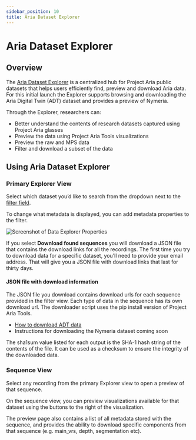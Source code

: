 ```yaml
---
sidebar_position: 10
title: Aria Dataset Explorer
---
```

# Aria Dataset Explorer

## Overview

The [Aria Dataset Explorer](https://explorer.projectaria.com/) is a centralized hub for Project Aria public datasets that helps users efficiently find, preview and download Aria data. For this initial launch the Explorer supports browsing and downloading the Aria Digital Twin (ADT) dataset and provides a preview of Nymeria.

Through the Explorer, researchers can:

* Better understand the contents of research datasets captured using Project Aria glasses
* Preview the data using Project Aria Tools visualizations
* Preview the raw and MPS data
* Filter and download a subset of the data

## Using Aria Dataset Explorer

### Primary Explorer View

Select which dataset you’d like to search from the dropdown next to the [filter field](dataset_explorer_filters.mdx).

To change what metadata is displayed, you can add metadata properties to the filter.

![Screenshot of Data Explorer Properties](/img/open_datasets/dataset_explorer/dataset_explorer_properties.png)

If you select **Download found sequences** you will download a JSON file that contains the download links for all the recordings. The first time you try to download data for a specific dataset, you’ll need to provide your email address. That will give you a JSON file with download links that last for thirty days.


#### JSON file with download information

The JSON file you download contains download urls for each sequence provided in the filter view. Each type of data in the sequence has its own download url. The downloader script uses the pip install version of Project Aria Tools.

* [How to download ADT data](/open_datasets/aria_digital_twin_dataset/dataset_download.mdx)
* Instructions for downloading the Nymeria dataset coming soon

The sha1sum value listed for each output is the SHA-1 hash string of the contents of the file. It can be used as a checksum to ensure the integrity of the downloaded data.


### Sequence View

Select any recording from the primary Explorer view to open a preview of that sequence.

On the sequence view, you can preview visualizations available for that dataset using the buttons to the right of the visualization.

The preview page also contains a list of all metadata stored with the sequence, and provides the ability to download specific components from that sequence (e.g. main_vrs, depth, segmentation etc).
